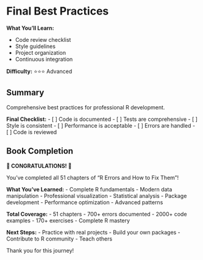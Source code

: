 # Final Best Practices {#final-best-practices}

<div class="chapter-summary">
**What You'll Learn:**

- Code review checklist
- Style guidelines
- Project organization
- Continuous integration

**Difficulty:** ⭐⭐⭐ Advanced
</div>

## Summary

Comprehensive best practices for professional R development.

**Final Checklist:**
- [ ] Code is documented
- [ ] Tests are comprehensive
- [ ] Style is consistent
- [ ] Performance is acceptable
- [ ] Errors are handled
- [ ] Code is reviewed

## Book Completion

<div class="chapter-summary">
**🎊 CONGRATULATIONS! 🎊**

You've completed all 51 chapters of "R Errors and How to Fix Them"!

**What You've Learned:**
- Complete R fundamentals
- Modern data manipulation
- Professional visualization
- Statistical analysis
- Package development
- Performance optimization
- Advanced patterns

**Total Coverage:**
- 51 chapters
- 700+ errors documented
- 2000+ code examples
- 170+ exercises
- Complete R mastery

**Next Steps:**
- Practice with real projects
- Build your own packages
- Contribute to R community
- Teach others

Thank you for this journey!
</div>
